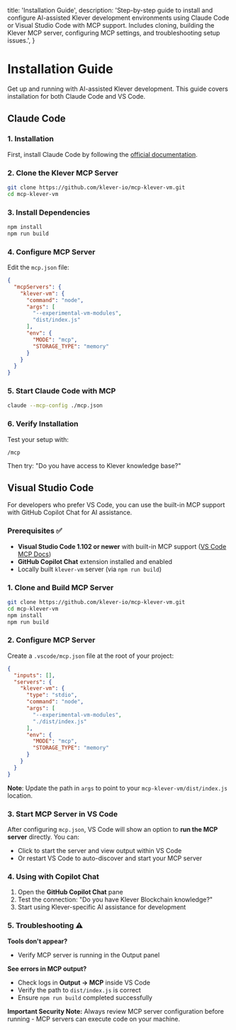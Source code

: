   title: 'Installation Guide',
  description:
    'Step-by-step guide to install and configure AI-assisted Klever development environments using Claude Code or Visual Studio Code with MCP support. Includes cloning, building the Klever MCP server, configuring MCP settings, and troubleshooting setup issues.',
}

# Installation Guide

Get up and running with AI-assisted Klever development. This guide covers installation for both Claude Code and VS Code.

## Claude Code

### 1. Installation

First, install Claude Code by following the [official documentation](https://docs.anthropic.com/en/docs/claude-code/overview).

### 2. Clone the Klever MCP Server

```bash
git clone https://github.com/klever-io/mcp-klever-vm.git
cd mcp-klever-vm
```

### 3. Install Dependencies

```bash
npm install
npm run build
```

### 4. Configure MCP Server

Edit the `mcp.json` file:

```json
{
  "mcpServers": {
    "klever-vm": {
      "command": "node",
      "args": [
        "--experimental-vm-modules",
        "dist/index.js"
      ],
      "env": {
        "MODE": "mcp",
        "STORAGE_TYPE": "memory"
      }
    }
  }
}
```

### 5. Start Claude Code with MCP

```bash
claude --mcp-config ./mcp.json
```

### 6. Verify Installation

Test your setup with:
```
/mcp
```

Then try: "Do you have access to Klever knowledge base?"

## Visual Studio Code

For developers who prefer VS Code, you can use the built-in MCP support with GitHub Copilot Chat for AI assistance.

### Prerequisites ✅

- **Visual Studio Code 1.102 or newer** with built-in MCP support ([VS Code MCP Docs](https://code.visualstudio.com/docs/copilot/chat/mcp-servers))
- **GitHub Copilot Chat** extension installed and enabled
- Locally built `klever-vm` server (via `npm run build`)

### 1. Clone and Build MCP Server

```bash
git clone https://github.com/klever-io/mcp-klever-vm.git
cd mcp-klever-vm
npm install
npm run build
```

### 2. Configure MCP Server

Create a `.vscode/mcp.json` file at the root of your project:

```json
{
  "inputs": [],
  "servers": {
    "klever-vm": {
      "type": "stdio",
      "command": "node",
      "args": [
        "--experimental-vm-modules",
        "./dist/index.js"
      ],
      "env": {
        "MODE": "mcp",
        "STORAGE_TYPE": "memory"
      }
    }
  }
}
```

**Note**: Update the path in `args` to point to your `mcp-klever-vm/dist/index.js` location.

### 3. Start MCP Server in VS Code

After configuring `mcp.json`, VS Code will show an option to **run the MCP server** directly. You can:

- Click to start the server and view output within VS Code
- Or restart VS Code to auto-discover and start your MCP server

### 4. Using with Copilot Chat

1. Open the **GitHub Copilot Chat** pane
2. Test the connection: "Do you have Klever Blockchain knowledge?"
3. Start using Klever-specific AI assistance for development

### 5. Troubleshooting ⚠️

**Tools don't appear?**
- Verify MCP server is running in the Output panel

**See errors in MCP output?**
- Check logs in **Output → MCP** inside VS Code
- Verify the path to `dist/index.js` is correct
- Ensure `npm run build` completed successfully

**Important Security Note:**
Always review MCP server configuration before running - MCP servers can execute code on your machine.
